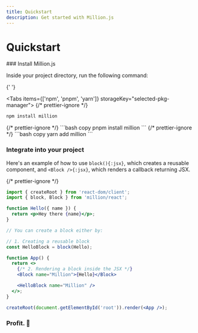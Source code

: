 ```yaml
---
title: Quickstart
description: Get started with Million.js
---
```



# Quickstart

<Steps>
  ### Install Million.js

Inside your project directory, run the following command:

{' '}

<Tabs items={['npm', 'pnpm', 'yarn']} storageKey="selected-pkg-manager">
  {/* prettier-ignore */}
  <Tab>
  ```bash copy
  npm install million
  ```
  </Tab>
  {/* prettier-ignore */}
  <Tab>
  ```bash copy
  pnpm install million
  ```
  </Tab>
  {/* prettier-ignore */}
  <Tab>
  ```bash copy
  yarn add million
  ```
  </Tab>
</Tabs>

### Integrate into your project

Here's an example of how to use `block(){:jsx}`, which creates a reusable component, and `<Block />{:jsx}`, which renders a callback returning JSX.

{/* prettier-ignore */}
```jsx copy filename="App.js" {2,11,16}
import { createRoot } from 'react-dom/client';
import { block, Block } from 'million/react';

function Hello({ name }) {
  return <p>Hey there {name}</p>;
}

// You can create a block either by:

// 1. Creating a reusable block
const HelloBlock = block(Hello);

function App() {
  return <>
    {/* 2. Rendering a block inside the JSX */}
    <Block name="Million">{Hello}</Block>

    <HelloBlock name="Million" />
  </>;
}

createRoot(document.getElementById('root')).render(<App />);
```

### Profit. 🎉

<Cards num={3}>
  <Card arrow title="Integrate with React" href="/docs/react/block"></Card>
  <Card arrow title="Integrate with Next.js" href="/docs/react/next"></Card>
  <Card arrow title="Use the virtual DOM" href="/docs/api/block"></Card>
</Cards>

</Steps>
